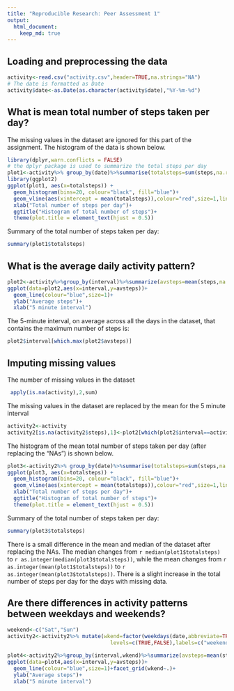 ```yaml
---
title: "Reproducible Research: Peer Assessment 1"
output: 
  html_document:
    keep_md: true
---
```



## Loading and preprocessing the data

```r
activity<-read.csv("activity.csv",header=TRUE,na.strings="NA")
# The date is formatted as Date
activity$date<-as.Date(as.character(activity$date),"%Y-%m-%d")
```

## What is mean total number of steps taken per day?
The missing values in the dataset are ignored for this part of the assignment. The histogram of the data is shown below.

```r
library(dplyr,warn.conflicts = FALSE)
# the dplyr package is used to summarize the total steps per day
plot1<-activity%>% group_by(date)%>%summarise(totalsteps=sum(steps,na.rm=TRUE))
library(ggplot2)
ggplot(plot1, aes(x=totalsteps)) + 
  geom_histogram(bins=20, colour="black", fill="blue")+
  geom_vline(aes(xintercept = mean(totalsteps)),colour="red",size=1,linetype=2)+
  xlab("Total number of steps per day")+
  ggtitle("Histogram of total number of steps")+
  theme(plot.title = element_text(hjust = 0.5))
```


Summary of the total number of steps taken per day:
```r
summary(plot1$totalsteps)
```

## What is the average daily activity pattern?

```r
plot2<-activity%>%group_by(interval)%>%summarize(avsteps=mean(steps,na.rm=TRUE))
ggplot(data=plot2,aes(x=interval,y=avsteps))+
  geom_line(colour="blue",size=1)+
  ylab("Average steps")+
  xlab("5 minute interval")
```

The 5-minute interval, on average across all the days in the dataset, that 
contains the maximum number of steps is: 

```r
plot2$interval[which.max(plot2$avsteps)]
```

## Imputing missing values

The number of missing values in the dataset

```r
 apply(is.na(activity),2,sum)
```

The missing values in the dataset are replaced by the mean for the 5 minute interval

```r
activity2<-activity
activity2[is.na(activity2$steps),1]<-plot2[which(plot2$interval==activity2[is.na(activity2$steps),3]),2]
```
The histogram of the mean total number of steps taken per day (after replacing the "NAs") is shown below.

```r
plot3<-activity2%>% group_by(date)%>%summarise(totalsteps=sum(steps,na.rm=TRUE))
ggplot(plot3, aes(x=totalsteps)) + 
  geom_histogram(bins=20, colour="black", fill="blue")+
  geom_vline(aes(xintercept = mean(totalsteps)),colour="red",size=1,linetype=2)+
  xlab("Total number of steps per day")+
  ggtitle("Histogram of total number of steps")+
  theme(plot.title = element_text(hjust = 0.5))
```

Summary of the total number of steps taken per day:
```r
summary(plot3$totalsteps)
```

There is a small difference in the mean and median of the dataset after replacing the NAs.
The median changes from `r median(plot1$totalsteps)` to  `r as.integer(median(plot3$totalsteps))`, 
while the mean changes from `r as.integer(mean(plot1$totalsteps))` to `r as.integer(mean(plot3$totalsteps))`.
There is a slight increase in the total number of steps per day for the days with missing data.

## Are there differences in activity patterns between weekdays and weekends?

```r
weekend<-c("Sat","Sun")
activity2<-activity2%>% mutate(wkend=factor(weekdays(date,abbreviate=TRUE)%in%weekend,
                                 levels=c(TRUE,FALSE),labels=c("weekend","weekday")))

plot4<-activity2%>%group_by(interval,wkend)%>%summarize(avsteps=mean(steps,na.rm=TRUE))
ggplot(data=plot4,aes(x=interval,y=avsteps))+
  geom_line(colour="blue",size=1)+facet_grid(wkend~.)+
  ylab("Average steps")+
  xlab("5 minute interval")

```

